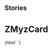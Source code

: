 
## Stories

<Meta title="Myz/MyzCard/ZMyzCard" component="z-myz-card" />

  # ZMyzCard

<Preview>
  <Story name="z-myz-card">
    {html`
      <z-myz-card
        cardtype="${text('cardtype', 'virtuale')}"
        faded="${boolean('faded', false)}"
        ishighlighted="${boolean('ishighlighted', false)}"
        ispressed="${boolean('ispressed', true)}"
        >
        <z-myz-card-header
          cardtype="${text('cardtype', 'reale')}"
          faded="${boolean('faded', false)}"
          titolo="${text('titolo', 'Card Header')}" />
          <z-myz-card-icon icon="book-minus" slot="icon" />
        </z-myz-card-header>
        <z-myz-card-body>
          <z-myz-card-alert slot="alert" iconName="checkmark-circle" contenttext="Aggiunto"
            actiontext="Annulla" type="add"></z-myz-card-alert>
          <z-myz-card-cover
            slot="cover"
            titolo="titolo"
            img="https://staticmy.zanichelli.it/catalogo/assets/m40001.9788808720740.jpg"
          />
        </z-myz-card-body>
        <z-myz-card-footer
          titolo="title"
          autori="Authors"
          isbn="97-88-80-8620-710">
          <z-toggle-button label="risorse" slot="toggle"></z-toggle-button>
          <z-myz-card-list
            listdata='[{"isLink":true,"value":"Leggi sul browser","url":"https://booktab.it/"},{"isLink":true,"value":"Sito e risorse del libro","url":"http://online.scuola.zanichelli.it/curtisinvitoblu/"},{"isLink":false,"value":"Programmazione"},{"isLink":false,"value":"Prove di verifica"},{"isLink":true,"value":"ZTE","url":"https://zte.zanichelli.it/"}]'
            slot="list" />
        </z-myz-card-footer>
      </z-myz-card>`}
  </Story>
</Preview>

  <Props of="z-myz-card" />

